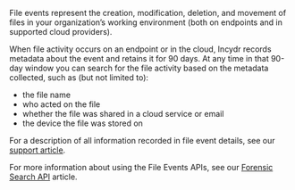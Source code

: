 File events represent the creation, modification, deletion, and movement of files in your organization's working environment (both on endpoints and in supported cloud providers).

When file activity occurs on an endpoint or in the cloud, Incydr records metadata about the event and retains it for 90 days. At any time in that 90-day window you can search for the file activity based on the metadata collected, such as (but not limited to):

- the file name
- who acted on the file
- whether the file was shared in a cloud service or email
- the device the file was stored on

For a description of all information recorded in file event details, see our [support article](https://support.code42.com/Administrator/Cloud/Code42_console_reference/Forensic_Search_reference_guide#File_event_details).

For more information about using the File Events APIs, see our [Forensic Search API](/forensic-search-api/#forensic-search-api) article.
